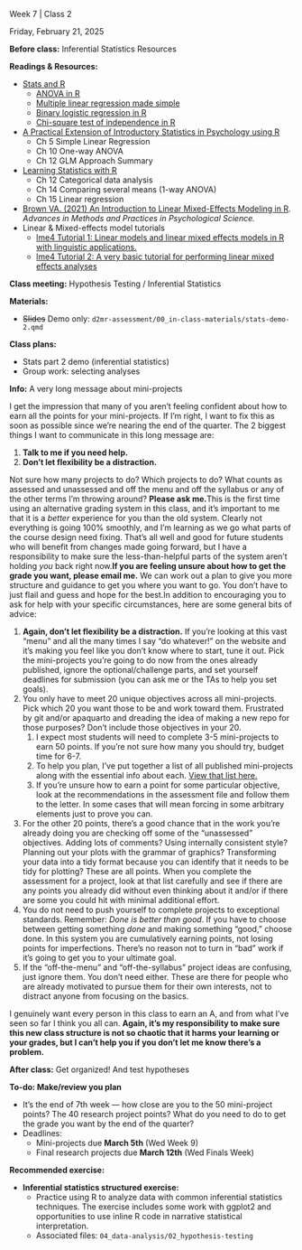 
<!-- 

Find and replace:

- 7 : week number (numeral only)
- 2 : class number (per week, numeral only)
- Friday, February 21, 2025 : date in format Monday, January 1, 2025
- Hypothesis Testing : brief title/topic of the class meeting

TODO: see if there's a way to make these variables
The problem is that if they are includes with multiple on the index page, the variables would need to process before being included. 

-->

<!--
#### Announcements/Housekeeping/Etc

Text to appear before the accordion

-->

:::::::::::::::::::::::::::::: {#w7c2 .accordion}

:::: accordion-item
::: {.accordion-header .titlebox}
Week 7 | Class 2
:::
::::

:::: accordion-item
::: {.datebox}
Friday, February 21, 2025
:::
::::

::::::: accordion-item
:::: accordion-header
::: {.accordion-button .collapsed .prepbox type="button" data-bs-toggle="collapse" data-bs-target="#prep-w7c2" aria-expanded="false" aria-controls="prep-w7c2"}
**Before class:** Inferential Statistics Resources
:::
::::

:::: {#prep-w7c2 .accordion-collapse .collapse data-bs-parent="#w7c2"}
::: accordion-body
**Readings & Resources:**

- [Stats and R](https://statsandr.com/)
    - [ANOVA in R](https://statsandr.com/blog/anova-in-r/)
    - [Multiple linear regression made simple](https://statsandr.com/blog/multiple-linear-regression-made-simple/)
    - [Binary logistic regression in R](https://statsandr.com/blog/binary-logistic-regression-in-r/)
    - [Chi-square test of independence in R](https://statsandr.com/blog/chi-square-test-of-independence-in-r/)
- [A Practical Extension of Introductory Statistics in Psychology using R](https://rpsystats.com/)
    - Ch 5 Simple Linear Regression
    - Ch 10 One-way ANOVA
    - Ch 12 GLM Approach Summary
- [Learning Statistics with R](https://open.umn.edu/opentextbooks/textbooks/559)
    - Ch 12 Categorical data analysis
    - Ch 14 Comparing several means (1-way ANOVA)
    - Ch 15 Linear regression
- [Brown VA. (2021) An Introduction to Linear Mixed-Effects Modeling in R](https://journals.sagepub.com/doi/full/10.1177/2515245920960351).
*Advances in Methods and Practices in Psychological Science.*
- Linear & Mixed-effects model tutorials
    - [lme4 Tutorial 1: Linear models and linear mixed effects models in R with linguistic applications.](http://arxiv.org/pdf/1308.5499.pdf)
    - [lme4 Tutorial 2: A very basic tutorial for performing linear mixed effects analyses](https://jontalle.web.engr.illinois.edu/MISC/lme4/bw_LME_tutorial.pdf)


:::
::::
:::::::

::::::: accordion-item
:::: accordion-header
::: {.accordion-button .collapsed .classbox type="button" data-bs-toggle="collapse" data-bs-target="#class-w7c2" aria-expanded="false" aria-controls="class-w7c2"}
**Class meeting:** Hypothesis Testing / Inferential Statistics
:::
::::

:::: {#class-w7c2 .accordion-collapse .collapse data-bs-parent="#w7c2"}
::: accordion-body

**Materials:**

- ~~Slides~~ Demo only: `d2mr-assessment/00_in-class-materials/stats-demo-2.qmd`

**Class plans:**

- Stats part 2 demo (inferential statistics)
- Group work: selecting analyses

:::
::::
:::::::


::::::: accordion-item
:::: accordion-header
::: {.accordion-button .collapsed .infobox type="button" data-bs-toggle="collapse" data-bs-target="#info-w7c2" aria-expanded="false" aria-controls="info-w7c2"}
**Info:** A very long message about mini-projects
:::
::::

:::: {#info-w7c2 .accordion-collapse .collapse data-bs-parent="#w7c2"}
::: accordion-body

I get the impression that many of you aren’t feeling confident about how to earn all the points for your mini-projects. If I’m right, I want to fix this as soon as possible since we’re nearing the end of the quarter. The 2 biggest things I want to communicate in this long message are:

1. **Talk to me if you need help.**
2. **Don’t let flexibility be a distraction.**

Not sure how many projects to do? Which projects to do? What counts as assessed and unassessed and off the menu and off the syllabus or any of the other terms I’m throwing around? **Please ask me.**This is the first time using an alternative grading system in this class, and it’s important to me that it is a *better* experience for you than the old system. Clearly not everything is going 100% smoothly, and I’m learning as we go what parts of the course design need fixing. That’s all well and good for future students who will benefit from changes made going forward, but I have a responsibility to make sure the less-than-helpful parts of the system aren’t holding *you* back right now.**If you are feeling unsure about how to get the grade you want, please email me.** We can work out a plan to give you more structure and guidance to get you where you want to go. You don’t have to just flail and guess and hope for the best.In addition to encouraging you to ask for help with your specific circumstances, here are some general bits of advice:

1. **Again, don’t let flexibility be a distraction.** If you’re looking at this vast “menu” and all the many times I say “do whatever!” on the website and it’s making you feel like you don’t know where to start, tune it out. Pick the mini-projects you’re going to do now from the ones already published, ignore the optional/challenge parts, and set yourself deadlines for submission (you can ask me or the TAs to help you set goals).
2. You only have to meet 20 unique objectives across all mini-projects. Pick which 20 you want those to be and work toward them. Frustrated by git and/or apaquarto and dreading the idea of making a new repo for those purposes? Don’t include those objectives in your 20.
    1. I expect most students will need to complete 3-5 mini-projects to earn 50 points. If you’re not sure how many you should try, budget time for 6-7.
    2. To help you plan, I’ve put together a list of all published mini-projects along with the essential info about each. [View that list here.](https://nrdowling.com/d2mr/assessment/menu.html)
    3. If you’re unsure how to earn a point for some particular objective, look at the recommendations in the assessment file and follow them to the letter. In some cases that will mean forcing in some arbitrary elements just to prove you can.
3. For the other 20 points, there’s a good chance that in the work you’re already doing you are checking off some of the “unassessed” objectives. Adding lots of comments? Using internally consistent style? Planning out your plots with the grammar of graphics? Transforming your data into a tidy format because you can identify that it needs to be tidy for plotting? These are all points. When you complete the assessment for a project, look at that list carefully and see if there are any points you already did without even thinking about it and/or if there are some you could hit with minimal additional effort.
4. You do not need to push yourself to complete projects to exceptional standards. Remember: *Done is better than good*. If you have to choose between getting something *done* and making something “good,” choose done. In this system you are cumulatively earning points, not losing points for imperfections. There’s no reason not to turn in “bad” work if it’s going to get you to your ultimate goal.
5. If the “off-the-menu” and “off-the-syllabus” project ideas are confusing, just ignore them. You don’t need either. These are there for people who are already motivated to pursue them for their own interests, not to distract anyone from focusing on the basics.

I genuinely want every person in this class to earn an A, and from what I’ve seen so far I think you all can. **Again, it’s my responsibility to make sure this new class structure is not so chaotic that it harms your learning or your grades, but I can’t help you if you don’t let me know there’s a problem.**

:::
::::
:::::::

::::::: accordion-item
:::: accordion-header
::: {.accordion-button .collapsed .todobox type="button" data-bs-toggle="collapse" data-bs-target="#post-7c2" aria-expanded="false" aria-controls="after-w7c2"}
**After class:** Get organized! And test hypotheses
:::
::::

:::: {#post-7c2 .accordion-collapse .collapse data-bs-parent="#w7c2"}
::: accordion-body

**To-do: Make/review you plan**

- It’s the end of 7th week — how close are you to the 50 mini-project points? The 40 research project points? What do you need to do to get the grade you want by the end of the quarter?
- Deadlines:
    - Mini-projects due **March 5th** (Wed Week 9)
    - Final research projects due **March 12th** (Wed Finals Week)

**Recommended exercise:**

- **Inferential statistics structured exercise:**
    - Practice using R to analyze data with common inferential statistics techniques. The exercise includes some work with ggplot2 and opportunities to use inline R code in narrative statistical interpretation.
    - Associated files: `04_data-analysis/02_hypothesis-testing`
 

:::
::::
:::::::
::::::::::::::::::::::::::::::
